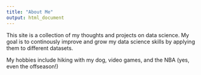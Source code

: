 ```yaml
---
title: "About Me"
output: html_document
---
```


This site is a collection of my thoughts and projects on data science.  My goal is to continously improve and grow my data science skills by applying them to different datasets.

My hobbies include hiking with my dog, video games, and the NBA (yes, even the offseason!)